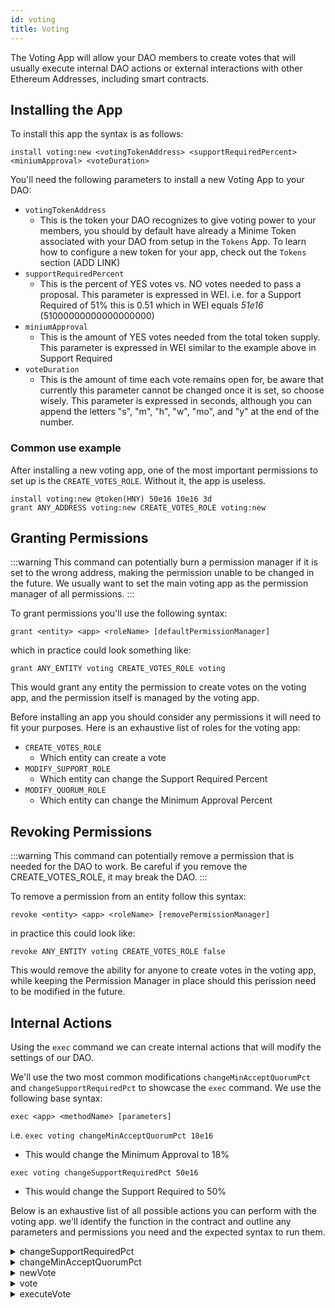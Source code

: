 ```yaml
---
id: voting
title: Voting 
---
```


The Voting App will allow your DAO members to create votes that will usually execute internal DAO actions or external interactions with other Ethereum Addresses, including smart contracts. 


## Installing the App


To install this app the syntax is as follows:

```
install voting:new <votingTokenAddress> <supportRequiredPercent> <miniumApproval> <voteDuration> 
```

You'll need the following parameters to install a new Voting App to your DAO:

- `votingTokenAddress`
    - This is the token your DAO recognizes to give voting power to your members, you should by default have already a Minime Token associated with your DAO from setup in the `Tokens` App. To learn how to configure a new token for your app, check out the `Tokens` section (ADD LINK)
- `supportRequiredPercent`
    - This is the percent of YES votes vs. NO votes needed to pass a proposal. This parameter is expressed in WEI. i.e. for a Support Required of 51% this is 0.51 which in WEI equals *51e16* (51000000000000000000)
- `miniumApproval`
    - This is the amount of YES votes needed from the total token supply. This parameter is expressed in WEI similar to the example above in Support Required
- `voteDuration` 
    - This is the amount of time each vote remains open for, be aware that currently this parameter cannot be changed once it is set, so choose wisely. This parameter is expressed in seconds, although you can append the letters "s", "m", "h", "w", "mo", and "y" at the end of the number.

### Common use example

After installing a new voting app, one of the most important permissions to set up is the `CREATE_VOTES_ROLE`. Without it, the app is useless.

```
install voting:new @token(HNY) 50e16 10e16 3d
grant ANY_ADDRESS voting:new CREATE_VOTES_ROLE voting:new
```

## Granting Permissions

:::warning
This command can potentially burn a permission manager if it is set to the wrong address, making the permission unable to be changed in the future. We usually want to set the main voting app as the permission manager of all permissions.
:::

To grant permissions you'll use the following syntax:

```
grant <entity> <app> <roleName> [defaultPermissionManager]
```

which in practice could look something like:

```
grant ANY_ENTITY voting CREATE_VOTES_ROLE voting
```

This would grant any entity the permission to create votes on the voting app, and the permission itself is managed by the voting app.

Before installing an app you should consider any permissions it will need to fit your purposes. Here is an exhaustive list of roles for the voting app:

- `CREATE_VOTES_ROLE`
    - Which entity can create a vote
- `MODIFY_SUPPORT_ROLE`
    - Which entity can change the Support Required Percent
- `MODIFY_QUORUM_ROLE`
    - Which entity can change the Minimum Approval Percent



<TypesOfEntities />


## Revoking Permissions

:::warning
 This command can potentially remove a permission that is needed for the DAO to work. Be careful if you remove the CREATE_VOTES_ROLE, it may break the DAO.
:::

To remove a permission from an entity follow this syntax:

```
revoke <entity> <app> <roleName> [removePermissionManager]
```

in practice this could look like:

```
revoke ANY_ENTITY voting CREATE_VOTES_ROLE false
```

This would remove the ability for anyone to create votes in the voting app, while keeping the Permission Manager in place should this perission need to be modified in the future.


## Internal Actions

Using the `exec` command we can create internal actions that will modify the settings of our DAO.

We'll use the two most common modifications `changeMinAcceptQuorumPct` and `changeSupportRequiredPct` to showcase the `exec` command. We use the following base syntax:

`exec <app> <methodName> [parameters]`

i.e.
`exec voting changeMinAcceptQuorumPct 18e16`
- This would change the Minimum Approval to 18%

`exec voting changeSupportRequiredPct 50e16`
- This would change the Support Required to 50%

Below is an exhaustive list of all possible actions you can perform with the voting app. we'll identify the function in the contract and outline any parameters and permissions you need and the expected syntax to run them.

<details><summary>changeSupportRequiredPct</summary>

This function will change the Support Required Percentage needed to pass votes on the voting app.

#### Parameters

- `supportRequiredPct` - This is decimal value of the percentage you wish to change your Support Required to. It is expressed in WEI with a decimal precision of 18. (uint256)

#### Permissions

The entity creating the action will need the `MODIFY_SUPPORT_ROLE` role.

#### Syntax

`exec voting changeSupportRequiredPct <supportRequiredPct>`
i.e `exec voting changeSupportRequiredPct 51e16` would change the Support Required to 51%

</details>

<details><summary>changeMinAcceptQuorumPct</summary>

This function will change the Minimum Approval percentage needed to pass votes on the voting app.

#### Parameters

- `minAcceptQuorumPct` - This is decimal value of the percentage you wish to change your Minimum Approval to. It is expressed in WEI with a decimal precision of 18. (uint256)

#### Permissions

The entity creating the action will need the `MODIFY_QUORUM_ROLE` role.

#### Syntax

`exec voting changeMinAcceptQuorumPct <minAcceptQuorumPct>`
i.e `exec voting changeMinAcceptQuorumPct 10e16` would change the Minium Quorum to 10%

</details>

<details><summary>newVote</summary>

This function will create new vote on the voting app.

#### Parameters

- `executionScript` - This is the EVM script that will be executed on approval and execution of the vote. (bytes)
- `metadata` - The metadata of the vote. (string)
- `castVote` - Whether or not to cast your vote along with the vote creation. (boolean)
- `executesIfDecided`- Whether to immediately execute newly created vote if it passes with the cast vote. (boolean)

#### Permissions

The entity creating the action will need the `CREATE_VOTES_ROLE` role.

#### Syntax

`exec voting newVote <exectuionScript> <metadata> <castVote> <executesIfDecided>`

</details>

<details><summary>vote</summary>

This function will cast your vote if eligible on the specified vote on the voting app.

#### Parameters 

- `voteId` - The vote ID number on the voting app that you wish to vote on. (uint256)
- `supports` - Where the entity supports the vote or not. (boolean)
- `executesIfDecided` - If the vote should be executed if the votes passes resulting from cast vote. (boolean)

#### Permissions

No additional permissions are needed to perform this function.

#### Syntax 

`exec voting vote <voteId> <supports> <executesIfDecided>`

</details>

<details><summary>executeVote</summary>

This function will execute, if possible, an existing vote that has already passed.

#### Parameters

- `voteId` - The vote ID number on the voting app that you wish to vote on. (uint256)

#### Permissions

No additional permissions are needed to perform this function.

#### Syntax

`exec voting executeVote <voteId>`

</details>